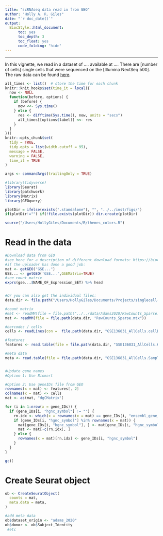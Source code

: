```yaml
---
title: "scRNAseq data read in from GEO"
author: "Holly A. R. Giles"
date: "`r doc_date()`"
output:
  BiocStyle::html_document:
      toc: yes
      toc_depth: 3
      toc_float: yes
      code_folding: "hide" 
---
```

------------------------------------------------------------------------

In this vignette, we read in a dataset of .... available at .... There are [number of cells] single cells that were sequenced on the [Illumina NextSeq 500]. The raw data can be found [here](insertlink).

```r
all_times <- list()  # store the time for each chunk
knitr::knit_hooks$set(time_it = local({
  now <- NULL
  function(before, options) {
    if (before) {
      now <<- Sys.time()
    } else {
      res <- difftime(Sys.time(), now, units = "secs")
      all_times[[options$label]] <<- res
    }
  }
}))
knitr::opts_chunk$set(
  tidy = TRUE,
  tidy.opts = list(width.cutoff = 95),
  message = FALSE,
  warning = FALSE,
  time_it = TRUE
)

args <- commandArgs(trailingOnly = TRUE)

```

```r

#library(tidyverse)
library(Seurat)
library(patchwork)
library(Matrix)
library(GEOquery)

```

```r

plotDir = ifelse(exists(".standalone"), "", "../../inst/figs/") 
if(plotDir!="") if(!file.exists(plotDir)) dir.create(plotDir)

```

```r

source("/Users/HollyGiles/Documents/R/themes_colors.R")

```

# Read in the data
```r

#Download data from GEO
#see here for a description of different download formats: https://bioconductor.org/packages/devel/bioc/vignettes/GEOquery/inst/doc/GEOquery.html
#if the uploader has done a good job: 
mat <- getGEO("GSE...")
GSE... <- getGEO('GSE...',GSEMatrix=TRUE)
#see count matrix 
exprs(gse...$NAME_OF_Expression_SET) %>% head


#Or you can also get the individual files: 
data.dir <- file.path("/Users/HollyGiles/Documents/Projects/singlecell-practice/data/Adams2020")

#count matrix
#mat <- readMM(file = file.path("../../data/Adams2020/RawCounts_Sparse.mtx"))
mat <- readMM(file = file.path(data.dir, "RawCounts_Sparse.mtx"))

#barcodes / cells
cells <- readLines(con =  file.path(data.dir, "GSE136831_AllCells.cellBarcodes.txt"))

#features
features <- read.table(file = file.path(data.dir, "GSE136831_AllCells.GeneIDs.txt"), header = TRUE)

#meta data
meta <- read.table(file = file.path(data.dir, "GSE136831_AllCells.Samples.CellType.MetadataTable.txt.gz"), row.names = 1, head = TRUE)


#Update gene names
#Option 1: Use Biomart

#Option 2: Use geneIDs file from GEO 
rownames(x = mat) <- features[, 2]
colnames(x = mat) <- cells
mat <- as(mat, "dgCMatrix")

for (i in 1:nrow(x = gene_IDs)) {
  if (gene_IDs[i, "hgnc_symbol"] != "") {
    rn.idx <- which(x = rownames(x = mat) == gene_IDs[i, "ensembl_gene_id"])
    if (gene_IDs[i, "hgnc_symbol"] %in% rownames(x = mat)) {
      mat[gene_IDs[i, "hgnc_symbol"], ] <- mat[gene_IDs[i, "hgnc_symbol"], ] + mat[gene_IDs[i, "ensembl_gene_id"], ]
      mat <- mat[-c(rn.idx), ]
    } else {
      rownames(x = mat)[rn.idx] <- gene_IDs[i, "hgnc_symbol"]
    }
  }
}

gc()

```
# Create Seurat object 
```r

ob <- CreateSeuratObject(
  counts = mat,
  meta.data = meta,
)

#add meta data 
ob$dataset_origin <- "adams_2020"
ob$donor <- ob$Subject_Identity
 #etc


```
